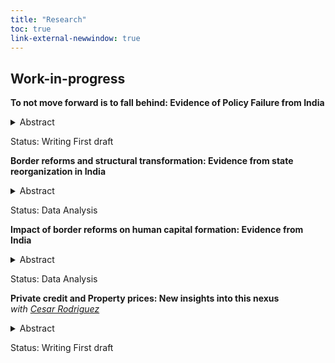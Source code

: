 ```yaml
---
title: "Research"
toc: true 
link-external-newwindow: true
---
```


## Work-in-progress

**To not move forward is to fall behind: Evidence of Policy Failure from India**

<details>

<summary>Abstract</summary>

</details>

Status: Writing First draft

**Border reforms and structural transformation: Evidence from state reorganization in India**

<details>

<summary>Abstract</summary>

</details>

Status: Data Analysis

**Impact of border reforms on human capital formation: Evidence from India**

<details>

<summary>Abstract</summary>

</details>

Status: Data Analysis

**Private credit and Property prices: New insights into this nexus**</br> *with <a href="https://sites.google.com/site/cesarruy"> Cesar Rodriguez </a>*

<details>

<summary>Abstract</summary>

</details>

Status: Writing First draft
